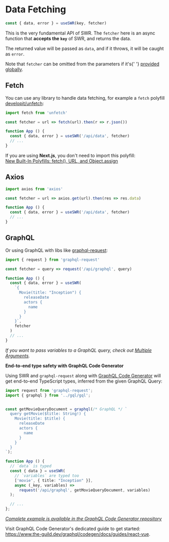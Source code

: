 
# Data Fetching

```js
const { data, error } = useSWR(key, fetcher)
```

This is the very fundamental API of SWR. The `fetcher` here is an async function that **accepts the `key`** of SWR, and returns the data.

The returned value will be passed as `data`, and if it throws, it will be caught as `error`.

<Callout emoji="💡">
  Note that <code>fetcher</code> can be omitted from the parameters if it's{' '}
  <Link href="/docs/global-configuration"><a href="/docs/global-configuration">provided globally</a></Link>.
</Callout>

## Fetch

You can use any library to handle data fetching, for example a `fetch` polyfill [developit/unfetch](https://github.com/developit/unfetch):

```js
import fetch from 'unfetch'

const fetcher = url => fetch(url).then(r => r.json())

function App () {
  const { data, error } = useSWR('/api/data', fetcher)
  // ...
}
```

<Callout emoji="💡">
  If you are using <strong>Next.js</strong>, you don't need to import this polyfill:<br/>
  <a target="_blank" rel="noopener" href="https://nextjs.org/blog/next-9-1-7#new-built-in-polyfills-fetch-url-and-objectassign">New Built-In Polyfills: fetch(), URL, and Object.assign</a>
</Callout>

## Axios

```js
import axios from 'axios'

const fetcher = url => axios.get(url).then(res => res.data)

function App () {
  const { data, error } = useSWR('/api/data', fetcher)
  // ...
}
```

## GraphQL

Or using GraphQL with libs like [graphql-request](https://github.com/prisma-labs/graphql-request):

```js
import { request } from 'graphql-request'

const fetcher = query => request('/api/graphql', query)

function App () {
  const { data, error } = useSWR(
    `{
      Movie(title: "Inception") {
        releaseDate
        actors {
          name
        }
      }
    }`,
    fetcher
  )
  // ...
}
```

_If you want to pass variables to a GraphQL query, check out [Multiple Arguments](/docs/arguments)._

**End-to-end type safety with GraphQL Code Generator**

Using SWR and `graphql-request` along with [GraphQL Code Generator](https://www.the-guild.dev/graphql/codegen) will get end-to-end TypeScript types, inferred from the given GraphQL Query:

```ts
import request from 'graphql-request';
import { graphql } from '../gql/gql';


const getMovieQueryDocument = graphql(/* GraphQL */ `
  query getMovie($title: String!) {
    Movie(title: $title) {
      releaseDate
      actors {
        name
      }
    }
  }
`);

function App () {
  // `data` is typed
  const { data } = useSWR(
    // `variables` are typed too
    ['movie', { title: "Inception" }],
    async (_key, variables) =>
      request('/api/graphql', getMovieQueryDocument, variables)
  );

  // ...
};
```
[_Complete example is available in the GraphQL Code Generator repository_](https://github.com/dotansimha/graphql-code-generator/tree/master/examples/front-end/react/swr)

Visit GraphQL Code Generator's dedicated guide to get started: https://www.the-guild.dev/graphql/codegen/docs/guides/react-vue.
